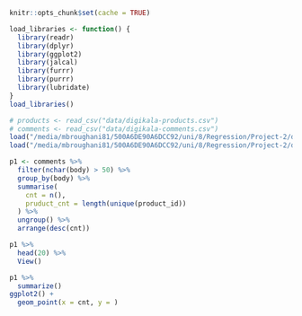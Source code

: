 ```r
knitr::opts_chunk$set(cache = TRUE)
```

```r
load_libraries <- function() {
  library(readr)
  library(dplyr)
  library(ggplot2)
  library(jalcal)
  library(furrr)
  library(purrr)
  library(lubridate)
}
load_libraries()
```

```r
# products <- read_csv("data/digikala-products.csv")
# comments <- read_csv("data/digikala-comments.csv")
load("/media/mbroughani81/500A6DE90A6DCC92/uni/8/Regression/Project-2/data/products.rda")
load("/media/mbroughani81/500A6DE90A6DCC92/uni/8/Regression/Project-2/data/comments.rda")
```

```r
p1 <- comments %>%
  filter(nchar(body) > 50) %>%
  group_by(body) %>%
  summarise(
    cnt = n(),
    pruduct_cnt = length(unique(product_id))
  ) %>%
  ungroup() %>%
  arrange(desc(cnt))

p1 %>%
  head(20) %>%
  View()

p1 %>%
  summarize()
ggplot2() +
  geom_point(x = cnt, y = )
```


